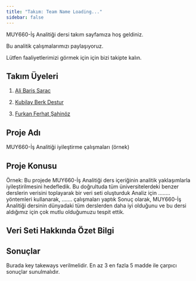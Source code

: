 ```yaml
---
title: "Takım: Team Name Loading..."
sidebar: false 
---
```


MUY660-İş Analitiği dersi takım sayfamıza hoş geldiniz.

Bu analitik çalışmalarımızı paylaşıyoruz.

Lütfen faaliyetlerimizi görmek için için bizi takipte kalın.\

## Takım Üyeleri

1.  [Ali Baris Sarac](/takim/ali_baris_sarac.qmd)

2.  [Kubilay Berk Destur](/takim/kubilay_berk_destur.qmd)

3.  [Furkan Ferhat Şahinöz](/takim/furkan_ferhat_sahinoz.qmd)

## Proje Adı

MUY660-İş Analitiği iyileştirme çalışmaları (örnek)

## Proje Konusu

Örnek: Bu projede MUY660-İş Analitiği ders içeriğinin analitik yaklaşımlarla iyileştirilmesini hedefledik. Bu doğrultuda tüm üniversitelerdeki benzer derslerin verisini toplayarak bir veri seti oluşturduk Analiz için ........ yöntemleri kullanarak, ....... çalışmaları yaptık Sonuç olarak, MUY660-İş Analitiği dersinin dünyadaki tüm derslerden daha iyi olduğunu ve bu dersi aldığımız için çok mutlu olduğumuzu tespit ettik.

## Veri Seti Hakkında Özet Bilgi

## Sonuçlar

Burada key takeways verilmelidir. En az 3 en fazla 5 madde ile çarpıcı sonuçlar sunulmalıdır.
